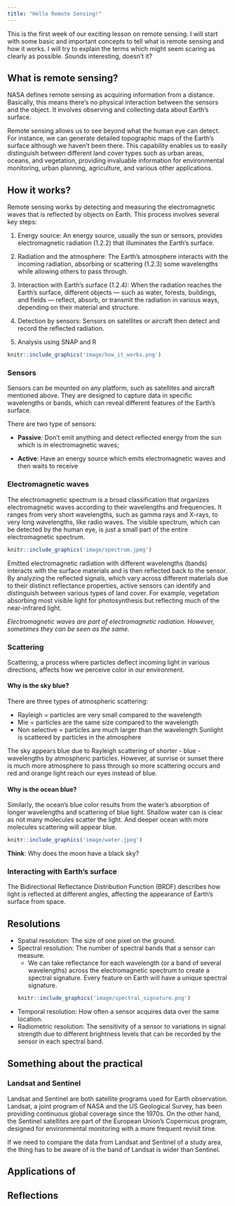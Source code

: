 ```yaml
---
title: "Hello Remote Sensing!"
---
```

This is the first week of our exciting lesson on remote sensing. I will start with some basic and important concepts to tell what is remote sensing and how it works. I will try to explain the terms which might seem scaring as clearly as possible. Sounds interesting, doesn't it? 

## What is remote sensing?
NASA defines remote sensing as acquiring information from a distance. Basically, this means there's no physical interaction between the sensors and the object. It involves observing and collecting data about Earth's surface. 

Remote sensing allows us to see beyond what the human eye can detect. For instance, we can generate detailed topographic maps of the Earth's surface although we haven't been there. This capability enables us to easily distinguish between different land cover types such as urban areas, oceans, and vegetation, providing invaluable information for environmental monitoring, urban planning, agriculture, and various other applications.

## How it works?
Remote sensing works by detecting and measuring the electromagnetic waves that is reflected by objects on Earth. This process involves several key steps:

1. Energy source: An energy source, usually the sun or sensors, provides electromagnetic radiation (1.2.2) that illuminates the Earth's surface.

2. Radiation and the atmosphere: The Earth's atmosphere interacts with the incoming radiation, absorbing or scattering (1.2.3) some wavelengths while allowing others to pass through.

3. Interaction with Earth's surface (1.2.4): When the radiation reaches the Earth's surface, different objects — such as water, forests, buildings, and fields — reflect, absorb, or transmit the radiation in various ways, depending on their material and structure.

4. Detection by sensors: Sensors on satellites or aircraft then detect and record the reflected radiation.

5. Analysis using SNAP and R

```r
knitr::include_graphics('image/how_it_works.png')
```
### Sensors
Sensors can be mounted on any platform, such as satellites and aircraft mentioned above. They are designed to capture data in specific wavelengths or bands, which can reveal different features of the Earth's surface.

There are two type of sensors:

- **Passive**: Don't emit anything and detect reflected energy  from the sun which is in electromagnetic waves;

- **Active**: Have an energy source which emits electromagnetic waves and then waits to receive

### Electromagnetic waves
The electromagnetic spectrum is a broad classification that organizes electromagnetic waves according to their wavelengths and frequencies. It ranges from very short wavelengths, such as gamma rays and X-rays, to very long wavelengths, like radio waves. The visible spectrum, which can be detected by the human eye, is just a small part of the entire electromagnetic spectrum.
```r
knitr::include_graphics('image/spectrum.jpeg')
```
Emitted electromagnetic radiation with different wavelengths (bands) interacts with the surface materials and is then reflected back to the sensor. By analyzing the reflected signals, which vary across different materials due to their distinct reflectance properties, active sensors can identify and distinguish between various types of land cover. For example, vegetation absorbing most visible light for photosynthesis but reflecting much of the near-infrared light.

*Electromagnetic waves are part of electromagnetic radiation. However, sometimes they can be seen as the same.*

### Scattering
Scattering, a process where particles deflect incoming light in various directions, affects how we perceive color in our environment.

#### Why is the sky blue?
There are three types of atmospheric scattering:

- Rayleigh = particles are very small compared to the wavelength
- Mie = particles are the same size compared to the wavelength
- Non selective = particles are much larger than the wavelength
Sunlight is scattered by particles in the atmosphere

The sky appears blue due to Rayleigh scattering of shorter - blue - wavelengths by atmospheric particles. However, at sunrise or sunset there is much more atmosphere to pass through so more scattering occurs and red and orange light reach our eyes instead of blue.


#### Why is the ocean blue?
Similarly, the ocean's blue color results from the water's absorption of longer wavelengths and scattering of blue light. Shallow water can is clear as not many molecules scatter the light. And deeper ocean with more molecules scattering will appear blue.

```r
knitr::include_graphics('image/water.jpeg')
```

**Think**: Why does the moon have a black sky?

### Interacting with Earth's surface
The Bidirectional Reflectance Distribution Function (BRDF) describes how light is reflected at different angles, affecting the appearance of Earth's surface from space.

## Resolutions

- Spatial resolution: The size of one pixel on the ground.
- Spectral resolution: The number of spectral bands that a sensor can measure.
  - We can take reflectance for each wavelength (or a band of several wavelengths) across the electromagnetic spectrum to create a spectral signature. Every feature on Earth will have a unique spectral signature.
```r
knitr::include_graphics('image/spectral_signature.png')
```
- Temporal resolution: How often a sensor acquires data over the same location.
- Radiometric resolution: The sensitivity of a sensor to variations in signal strength due to different brightness levels that can be recorded by the sensor in each spectral band.

## Something about the practical
### Landsat and Sentinel
Landsat and Sentinel are both satellite programs used for Earth observation. Landsat, a joint program of NASA and the US Geological Survey, has been providing continuous global coverage since the 1970s. On the other hand, the Sentinel satellites are part of the European Union's Copernicus program, designed for environmental monitoring with a more frequent revisit time. 

If we need to compare the data from Landsat and Sentinel of a study area, the thing has to be aware of is the band of Landsat is wider than Sentinel.

## Applications of 

## Reflections